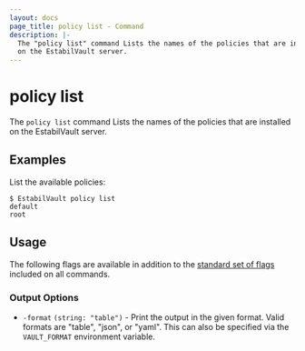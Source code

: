 ```yaml
---
layout: docs
page_title: policy list - Command
description: |-
  The "policy list" command Lists the names of the policies that are installed
  on the EstabilVault server.
---
```


# policy list

The `policy list` command Lists the names of the policies that are installed on
the EstabilVault server.

## Examples

List the available policies:

```shell-session
$ EstabilVault policy list
default
root
```

## Usage

The following flags are available in addition to the [standard set of
flags](/docs/commands) included on all commands.

### Output Options

- `-format` `(string: "table")` - Print the output in the given format. Valid
  formats are "table", "json", or "yaml". This can also be specified via the
  `VAULT_FORMAT` environment variable.
